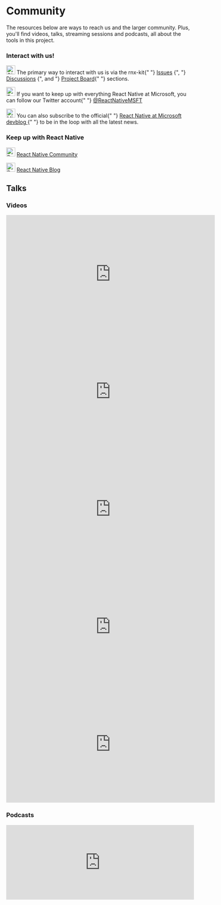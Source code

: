 
# Community

The resources below are ways to reach us and the larger community. Plus, you'll
find videos, talks, streaming sessions and podcasts, all about the tools in this
project.

### Interact with us!

<p>
  <Image src="/img/github-logo.svg" alt="GitHub Logo" width="24px" invertable>
    The primary way to interact with us is via the rnx-kit{" "}
    <a href="https://github.com/microsoft/rnx-kit/issues">Issues</a>
    {", "}
    <a href="https://github.com/microsoft/rnx-kit/discussions">Discussions</a>
    {", and "}
    <a href="https://github.com/microsoft/rnx-kit/issues">Project Board</a>{" "}
    sections.
  </Image>
</p>

<p>
  <Image src="/img/tw-logo.svg" alt="Twitter Logo" width="24px">
    If you want to keep up with everything React Native at Microsoft, you can
    follow our Twitter account{" "}
    <a href="https://twitter.com/ReactNativeMSFT">@ReactNativeMSFT</a>
  </Image>
</p>

<p>
  <Image src="/img/microsoft-logo.svg" alt="Microsoft Logo" width="24px">
    You can also subscribe to the official{" "}
    <a href="https://devblogs.microsoft.com/react-native/">
      React Native at Microsoft devblog
    </a>{" "}
    to be in the loop with all the latest news.
  </Image>
</p>

### Keep up with React Native

<p>
  <Image src="/img/react-logo.svg" alt="React Native Logo" width="24px">
    <a href="https://reactnative.dev/help">React Native Community</a>
  </Image>
</p>

<p>
  <Image src="/img/react-logo.svg" alt="React Native Logo" width="24px">
    <a href="https://reactnative.dev/blog">React Native Blog</a>
  </Image>
</p>

## Talks

### Videos

<iframe
  src="https://www.youtube.com/embed/PYMMxfttOug"
  title="Our Journey of Making React Native a Preferred Choice - Lorenzo Sciandra & Tommy Nguyen | RNEU 2023"
  width="560"
  height="315"
  frameborder="0"
  allow="accelerometer; autoplay; clipboard-write; encrypted-media; gyroscope; picture-in-picture"
  allowfullscreen
></iframe>

<iframe
  src="https://www.youtube.com/embed/zgAjZVcvsv8"
  title="Changing React Native... from within! - Adam Foxman | React Native EU 2022"
  width="560"
  height="315"
  frameborder="0"
  allow="accelerometer; autoplay; clipboard-write; encrypted-media; gyroscope; picture-in-picture"
  allowfullscreen
></iframe>

<iframe
  src="https://www.youtube.com/embed/-6oCo7lTRTw"
  title="Latest rnx-kit advancements with Adam Foxman from Microsoft - React Native Live"
  width="560"
  height="315"
  frameborder="0"
  allow="accelerometer; autoplay; clipboard-write; encrypted-media; gyroscope; picture-in-picture"
  allowfullscreen
></iframe>

<iframe
  src="https://www.youtube.com/embed/5_Jj1Ex_s5o"
  title="Exploring rnx-kit with Adam Foxman - React Native Live"
  width="560"
  height="315"
  frameborder="0"
  allow="accelerometer; autoplay; clipboard-write; encrypted-media; gyroscope; picture-in-picture"
  allowfullscreen
></iframe>

<iframe
  src="https://www.youtube.com/embed/DAEnPV78rQc"
  title="React Native EU 2021: Improve All the Repos - Exploring Microsoft's DevExp"
  width="560"
  height="315"
  frameborder="0"
  allow="accelerometer; autoplay; clipboard-write; encrypted-media; gyroscope; picture-in-picture"
  allowfullscreen
></iframe>

### Podcasts

<iframe
  src="https://player.simplecast.com/d07ef244-d829-491a-9bf2-aa681db7a8dd?dark=true"
  height="200px"
  width="100%"
  frameborder="no"
  scrolling="no"
  seamless
></iframe>
